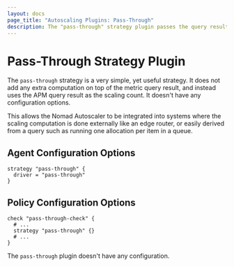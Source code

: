 ```yaml
---
layout: docs
page_title: "Autoscaling Plugins: Pass-Through"
description: The "pass-through" strategy plugin passes the query result directly to the target.
---
```


# Pass-Through Strategy Plugin

The `pass-through` strategy is a very simple, yet useful strategy. It does not
add any extra computation on top of the metric query result, and instead uses
the APM query result as the scaling count. It doesn't have any configuration
options.

This allows the Nomad Autoscaler to be integrated into systems where the
scaling computation is done externally like an edge router, or easily derived
from a query such as running one allocation per item in a queue.

## Agent Configuration Options

```hcl
strategy "pass-through" {
  driver = "pass-through"
}
```

## Policy Configuration Options

```hcl
check "pass-through-check" {
  # ...
  strategy "pass-through" {}
  # ...
}
```

The `pass-through` plugin doesn't have any configuration.
